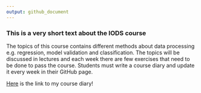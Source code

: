 ```yaml
---
output: github_document
---
```


### This is a very short text about the IODS course

The topics of this course contains different methods about data processing e.g. regression, model validation and classification. The topics will be discussed in lectures and each week there are few exercises that need to be done to pass the course. Students must write a course diary and update it every week in their GitHub page.

[Here](https://veeranen.github.io/IODS-project/) is the link to my course diary!